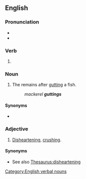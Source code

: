 ==English==
{{wikipedia}}

===Pronunciation===
* {{IPA|en|/ˈɡʌtɪŋ/}}
* {{rhymes|en|ʌtɪŋ|s=2}}

===Verb===
{{head|en|verb form}}

# {{present participle of|en|gut|nocat=1}}

===Noun===
{{en-noun}}

# {{lb|en|chiefly|in the plural}} The remains after [[gut]]ting a fish.
#: ''mackerel '''guttings'''''

====Synonyms====
* {{l|en|guts}}

===Adjective===
{{en-adj}}

# {{lb|en|British}} [[disheartening|Disheartening]], [[crushing]].

====Synonyms====
* See also [[Thesaurus:disheartening]]

[[Category:English verbal nouns]]